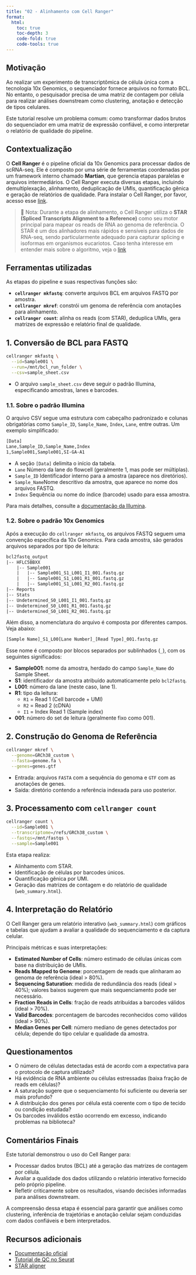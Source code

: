 ```yaml
---
title: "02 - Alinhamento com Cell Ranger"
format:
  html:
    toc: true
    toc-depth: 3
    code-fold: true
    code-tools: true
---
```


## Motivação

Ao realizar um experimento de transcriptômica de célula única com a tecnologia 10x Genomics, o sequenciador fornece arquivos no formato BCL. No entanto, o pesquisador precisa de uma matriz de contagem por célula para realizar análises downstream como clustering, anotação e detecção de tipos celulares.

Este tutorial resolve um problema comum: como transformar dados brutos do sequenciador em uma matriz de expressão confiável, e como interpretar o relatório de qualidade do pipeline.

## Contextualização

O **Cell Ranger** é o pipeline oficial da 10x Genomics para processar dados de scRNA-seq. Ele é composto por uma série de ferramentas coordenadas por um framework interno chamado **Martian**, que gerencia etapas paralelas e arquivos intermediários. O Cell Ranger executa diversas etapas, incluindo demultiplexação, alinhamento, deduplicação de UMIs, quantificação gênica e geração de relatórios de qualidade. Para instalar o Cell Ranger, por favor, acesso esse [link](https://www.10xgenomics.com/support/software/cell-ranger/7.2/tutorials/cr-tutorial-in). 

> 📌 Nota: Durante a etapa de alinhamento, o Cell Ranger utiliza o **STAR (Spliced Transcripts Alignment to a Reference)** como seu motor principal para mapear os reads de RNA ao genoma de referência. O STAR é um dos alinhadores mais rápidos e sensíveis para dados de RNA-seq, sendo particularmente adequado para capturar splicing e isoformas em organismos eucariotos. Caso tenha interesse em entender mais sobre o algoritmo, veja o [link](https://support.10xgenomics.com/single-cell-gene-expression/software/pipelines/1.0/map/cr-counter)

## Ferramentas utilizadas

As etapas do pipeline e suas respectivas funções são:

- **`cellranger mkfastq`**: converte arquivos BCL em arquivos FASTQ por amostra.
- **`cellranger mkref`**: constrói um genoma de referência com anotações para alinhamento.
- **`cellranger count`**: alinha os reads (com STAR), deduplica UMIs, gera matrizes de expressão e relatório final de qualidade.

## 1. Conversão de BCL para FASTQ

```bash
cellranger mkfastq \
  --id=Sample001 \
  --run=/mnt/bcl_run_folder \
  --csv=sample_sheet.csv
```

- O arquivo `sample_sheet.csv` deve seguir o padrão Illumina, especificando amostras, lanes e barcodes.

### 1.1. Sobre o padrão Illumina
O arquivo CSV segue uma estrutura com cabeçalho padronizado e colunas obrigatórias como `Sample_ID`, `Sample_Name`, `Index`, `Lane`, entre outras. Um exemplo simplificado:

```txt
[Data]
Lane,Sample_ID,Sample_Name,Index
1,Sample001,Sample001,SI-GA-A1
```

- A seção `[Data]` delimita o início da tabela.
- `Lane` Número da lane do flowcell (geralmente 1, mas pode ser múltiplas).
- `Sample_ID` Identificador interno para a amostra (aparece nos diretórios).
- `Sample_Name`Nome descritivo da amostra, que aparece no nome dos arquivos FASTQ.
- `Index` Sequência ou nome do índice (barcode) usado para essa amostra.

Para mais detalhes, consulte a [documentação da Illumina](https://support.illumina.com/). 

### 1.2. Sobre o padrão 10x Genomics
Após a execução do `cellranger mkfastq`, os arquivos FASTQ seguem uma convenção específica da 10x Genomics. Para cada amostra, são gerados arquivos separados por tipo de leitura:

```txt
bcl2fastq_output
|-- HFLC5BBXX
    |-- Sample001
    |   |-- Sample001_S1_L001_I1_001.fastq.gz
    |   |-- Sample001_S1_L001_R1_001.fastq.gz
    |   |-- Sample001_S1_L001_R2_001.fastq.gz
|-- Reports
|-- Stats
|-- Undetermined_S0_L001_I1_001.fastq.gz
|-- Undetermined_S0_L001_R1_001.fastq.gz
|-- Undetermined_S0_L001_R2_001.fastq.gz
```

Além disso, a nomenclatura do arquivo é composta por diferentes campos. Veja abaixo:

```txt
[Sample Name]_S1_L00[Lane Number]_[Read Type]_001.fastq.gz
```

Esse nome é composto por blocos separados por sublinhados (`_`), com os seguintes significados:

- **Sample001**: nome da amostra, herdado do campo `Sample_Name` do Sample Sheet.
- **S1**: identificador da amostra atribuído automaticamente pelo `bcl2fastq`.
- **L001**: número da lane (neste caso, lane 1).
- **R1**: tipo da leitura:
  - `R1` = Read 1 (Cell barcode + UMI)
  - `R2` = Read 2 (cDNA)
  - `I1` = Index Read 1 (Sample index)
- **001**: número do set de leitura (geralmente fixo como 001).

## 2. Construção do Genoma de Referência

```bash
cellranger mkref \
  --genome=GRCh38_custom \
  --fasta=genome.fa \
  --genes=genes.gtf
```

- Entrada: arquivos `FASTA` com a sequência do genoma e `GTF` com as anotações de genes.
- Saída: diretório contendo a referência indexada para uso posterior.

## 3. Processamento com `cellranger count`

```bash
cellranger count \
  --id=Sample001 \
  --transcriptome=/refs/GRCh38_custom \
  --fastqs=/mnt/fastqs \
  --sample=Sample001
```

Esta etapa realiza:

- Alinhamento com STAR.
- Identificação de células por barcodes únicos.
- Quantificação gênica por UMI.
- Geração das matrizes de contagem e do relatório de qualidade (`web_summary.html`).

## 4. Interpretação do Relatório

O Cell Ranger gera um relatório interativo (`web_summary.html`) com gráficos e tabelas que ajudam a avaliar a qualidade do sequenciamento e da captura celular.

Principais métricas e suas interpretações:

- **Estimated Number of Cells**: número estimado de células únicas com base na distribuição de UMIs.
- **Reads Mapped to Genome**: porcentagem de reads que alinharam ao genoma de referência (ideal > 80%).
- **Sequencing Saturation**: medida de redundância dos reads (ideal > 40%); valores baixos sugerem que mais sequenciamento pode ser necessário.
- **Fraction Reads in Cells**: fração de reads atribuídas a barcodes válidos (ideal > 70%).
- **Valid Barcodes**: porcentagem de barcodes reconhecidos como válidos (ideal > 90%).
- **Median Genes per Cell**: número mediano de genes detectados por célula; depende do tipo celular e qualidade da amostra.

## Questionamentos

- O número de células detectadas está de acordo com a expectativa para o protocolo de captura utilizado?
- Há evidência de RNA ambiente ou células estressadas (baixa fração de reads em células)?
- A saturação sugere que o sequenciamento foi suficiente ou deveria ser mais profundo?
- A distribuição dos genes por célula está coerente com o tipo de tecido ou condição estudada?
- Os barcodes inválidos estão ocorrendo em excesso, indicando problemas na biblioteca?

## Comentários Finais

Este tutorial demonstrou o uso do Cell Ranger para:

- Processar dados brutos (BCL) até a geração das matrizes de contagem por célula.
- Avaliar a qualidade dos dados utilizando o relatório interativo fornecido pelo próprio pipeline.
- Refletir criticamente sobre os resultados, visando decisões informadas para análises downstream.

A compreensão dessa etapa é essencial para garantir que análises como clustering, inferência de trajetórias e anotação celular sejam conduzidas com dados confiáveis e bem interpretados.

## Recursos adicionais

- [Documentação oficial](https://support.10xgenomics.com/single-cell-gene-expression)
- [Tutorial de QC no Seurat](https://satijalab.org/seurat/articles/pbmc3k_tutorial.html)
- [STAR aligner](https://github.com/alexdobin/STAR) 
